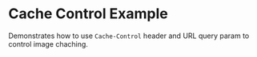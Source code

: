
# Cache Control Example

<StackblitzLink
  entrypointFile="app/examples/cache-control/page.tsx"
  browserPath="/examples/cache-control"
/>

Demonstrates how to use `Cache-Control` header and URL query param to control image chaching.
